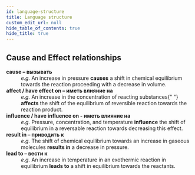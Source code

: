 ```yaml
---
id: language-structure
title: Language structure
custom_edit_url: null
hide_table_of_contents: true
hide_title: true
---
```


## Cause and Effect relationships

<dl>
  <dt>
    <b>cause – вызывать</b>
  </dt>
  <dd>
    <em>e.g.</em> An increase in pressure <strong>causes</strong> a shift in
    chemical equilibrium towards the reaction proceeding with a decrease in
    volume.
  </dd>
  <dt>
    <b>affect / have effect on – иметь влияние на</b>
  </dt>
  <dd>
    <em>e.g.</em> An increase in the concentration of reacting substances{" "}
    <strong>affects</strong> the shift of the equilibrium of reversible reaction
    towards the reaction product.
  </dd>
  <dt>
    <b>influence / have influence on - иметь влияние на</b>
  </dt>
  <dd>
    <em>e.g.</em> Pressure, concentration, and temperature
    <strong>influence</strong> the shift of equilibrium in a reversable reaction
    towards decreasing this effect.
  </dd>
  <dt>
    <b>result in – приводить к</b>
  </dt>
  <dd>
    <em>e.g.</em> The shift of chemical equilibrium towards an increase in
    gaseous molecules <strong>results in</strong> a decrease in pressure.
  </dd>
  <dt>
    <b>lead to – вести к</b>
  </dt>
  <dd>
    <em>e.g.</em> An increase in temperature in an exothermic reaction in
    equilibrium <strong>leads to</strong> a shift in equilibrium towards the
    reactants.
  </dd>
</dl>

